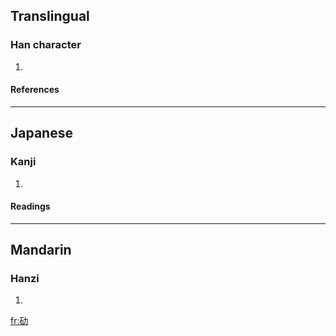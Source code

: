 ==Translingual==
===Han character===
{{Han char|rad=力|as=05|sn=7|four=|canj=一口大尸 (MRKS)}}
# {{defn|Han}}
====References====
{{Han ref|kx=0147.060|dkj=02322|dj=0331.090|hdz=10368.050|uh=52AF|ud=21167}}
----
==Japanese==
===Kanji===
{{ja-kanji|grade=|rs=力05}}
# {{defn|Japanese}} 
====Readings====
{{ja-readings|on=[[しょ]] (sho)|kun=[[つよい]] (tsuyoi)}}
----
==Mandarin==
===Hanzi===
{{cmn-hanzi|pin=[[zhū]] ([[zhu1]])|wg=chu<sup>1</sup>}}
# {{defn|Mandarin}}

[[fr:劯]]